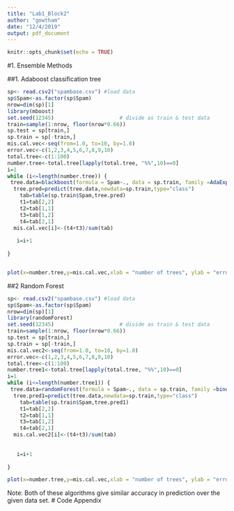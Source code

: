 ```yaml
---
title: "Lab1_Block2"
author: "gowtham"
date: "12/4/2019"
output: pdf_document
---
```


```r
knitr::opts_chunk$set(echo = TRUE)
```

#1. Ensemble Methods

##1. Adaboost classification tree



```r

sp<- read.csv2("spambase.csv") #load data
sp$Spam<-as.factor(sp$Spam)
nrow=dim(sp)[1]
library(mboost)
set.seed(12345)                     # divide as train & test data
train=sample(1:nrow, floor(nrow*0.66))   
sp.test = sp[train,]
sp.train = sp[-train,]
mis.cal.vec<-seq(from=1.0, to=10, by=1.0)
error.vec<-c(1,2,3,4,5,6,7,8,9,10)
total.tree<-c(1:100)
number.tree<-total.tree[lapply(total.tree, "%%",10)==0]
i=1
while (i<=length(number.tree)) {
 tree.data=blackboost(formula = Spam~., data = sp.train, family =AdaExp(), control =boost_control(number.tree[i])) #boost_control(number.tree[i])
  tree.pred=predict(tree.data,newdata=sp.train,type="class")
    tab=table(sp.train$Spam,tree.pred)
    t1=tab[2,2]
    t2=tab[1,1]
    t3=tab[1,2]
    t4=tab[2,1]
  mis.cal.vec[i]<-(t4+t3)/sum(tab)
  
   i=i+1
   
}


plot(x=number.tree,y=mis.cal.vec,xlab = "number of trees", ylab = "error rate", type = "l")
```


##2 Random Forest 
```r
sp<- read.csv2("spambase.csv") #load data
sp$Spam<-as.factor(sp$Spam)
nrow=dim(sp)[1]
library(randomForest)
set.seed(12345)                     # divide as train & test data
train=sample(1:nrow, floor(nrow*0.66))   
sp.test = sp[train,]
sp.train = sp[-train,]
mis.cal.vec2<-seq(from=1.0, to=10, by=1.0)
error.vec<-c(1,2,3,4,5,6,7,8,9,10)
total.tree<-c(1:100)
number.tree1<-total.tree[lapply(total.tree, "%%",10)==0]
i=1
while (i<=length(number.tree1)) {
 tree.data=randomForest(formula = Spam~., data = sp.train, family =binomial(), ntree=number.tree1[i])     
  tree.pred1=predict(tree.data,newdata=sp.train,type="class") 
    tab=table(sp.train$Spam,tree.pred1)
    t1=tab[2,2]
    t2=tab[1,1]
    t3=tab[1,2]
    t4=tab[2,1]
  mis.cal.vec2[i]<-(t4+t3)/sum(tab)
  
  
   i=i+1
   
}

plot(x=number.tree,y=mis.cal.vec,xlab = "number of trees", ylab = "error rate", type = "l")
```
Note: Both of these algorithms give similar accuracy in prediction over the given data set.
# Code Appendix
```r
```